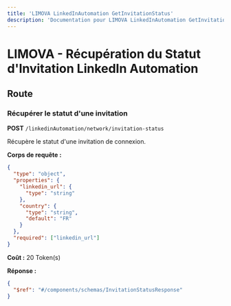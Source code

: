 ```yaml
---
title: 'LIMOVA LinkedInAutomation GetInvitationStatus'
description: 'Documentation pour LIMOVA LinkedInAutomation GetInvitationStatus'
---
```


# LIMOVA - Récupération du Statut d'Invitation LinkedIn Automation

## Route

### Récupérer le statut d'une invitation
**POST** `/linkedinAutomation/network/invitation-status`

Récupère le statut d'une invitation de connexion.

**Corps de requête :**
```json
{
  "type": "object",
  "properties": {
    "linkedin_url": {
      "type": "string"
    },
    "country": {
      "type": "string",
      "default": "FR"
    }
  },
  "required": ["linkedin_url"]
}
```

**Coût :** 20 Token(s)

**Réponse :**
```json
{
  "$ref": "#/components/schemas/InvitationStatusResponse"
}
``` 
